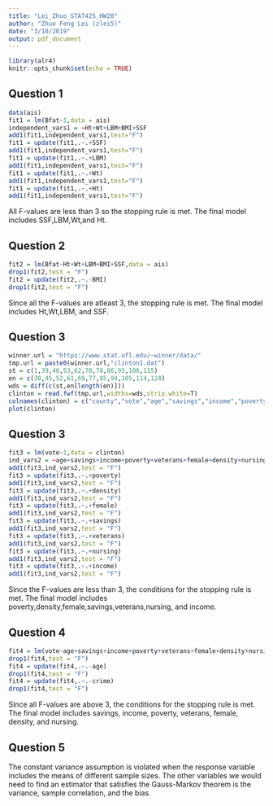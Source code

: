 ```yaml
---
title: "Lei_Zhuo_STAT425_HW20"
author: "Zhuo Feng Lei (zlei5)"
date: "3/10/2019"
output: pdf_document
---
```


```r
library(alr4)
knitr::opts_chunk$set(echo = TRUE)
```

## Question 1  
```r
data(ais)
fit1 = lm(Bfat~1,data = ais)
independent_vars1 = ~Ht+Wt+LBM+BMI+SSF
add1(fit1,independent_vars1,test="F")
fit1 = update(fit1,.~.+SSF)
add1(fit1,independent_vars1,test="F")
fit1 = update(fit1,.~.+LBM)
add1(fit1,independent_vars1,test="F")
fit1 = update(fit1,.~.+Wt)
add1(fit1,independent_vars1,test="F")
fit1 = update(fit1,.~.+Ht)
add1(fit1,independent_vars1,test="F")
```

All F-values are less than 3 so the stopping rule is met. The final model includes SSF,LBM,Wt,and Ht. 

## Question 2 
```r
fit2 = lm(Bfat~Ht+Wt+LBM+BMI+SSF,data = ais)
drop1(fit2,test = "F")
fit2 = update(fit2,.~.-BMI)
drop1(fit2,test = "F")
```

Since all the F-values are atleast 3, the stopping rule is met. The final model includes Ht,Wt,LBM, and SSF.

## Question 3
```r
winner.url = "https://www.stat.ufl.edu/~winner/data/"
tmp.url = paste0(winner.url,"clinton1.dat")
st = c(1,39,46,53,62,70,78,86,95,106,115)
en = c(38,45,52,61,69,77,85,94,105,114,124)
wds = diff(c(st,en[length(en)]))
clinton = read.fwf(tmp.url,widths=wds,strip.white=T)
colnames(clinton) = c("county","vote","age","savings","income","poverty","veterans","female","density","nursing","crime")
plot(clinton)
```

## Question 3
```r
fit3 = lm(vote~1,data = clinton)
ind_vars2 = ~age+savings+income+poverty+veterans+female+density+nursing+crime
add1(fit3,ind_vars2,test = "F")
fit3 = update(fit3,.~.+poverty)
add1(fit3,ind_vars2,test = "F")
fit3 = update(fit3,.~.+density)
add1(fit3,ind_vars2,test = "F")
fit3 = update(fit3,.~.+female)
add1(fit3,ind_vars2,test = "F")
fit3 = update(fit3,.~.+savings)
add1(fit3,ind_vars2,test = "F")
fit3 = update(fit3,.~.+veterans)
add1(fit3,ind_vars2,test = "F")
fit3 = update(fit3,.~.+nursing)
add1(fit3,ind_vars2,test = "F")
fit3 = update(fit3,.~.+income)
add1(fit3,ind_vars2,test = "F")
```

Since the F-values are less than 3, the conditions for the stopping rule is met. The final model includes poverty,density,female,savings,veterans,nursing, and income.

## Question 4 
```r
fit4 = lm(vote~age+savings+income+poverty+veterans+female+density+nursing+crime,data=clinton)
drop1(fit4,test = "F")
fit4 = update(fit4,.~.-age)
drop1(fit4,test = "F")
fit4 = update(fit4,.~.-crime)
drop1(fit4,test = "F")
```
Since all F-values are above 3, the conditions for the stopping rule is met. The final model includes savings, income, poverty, veterans, female, density, and nursing.

## Question 5
The constant variance assumption is violated when the response variable includes the means of different sample sizes. The other variables we would need to find an estimator that satisfies the Gauss-Markov theorem is the variance, sample correlation, and the bias. 